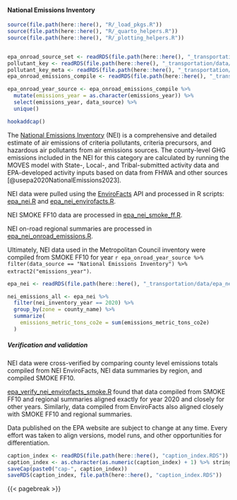 #### National Emissions Inventory {#sec-epa-nei}
```r
source(file.path(here::here(), "R/_load_pkgs.R"))
source(file.path(here::here(), "R/_quarto_helpers.R"))
source(file.path(here::here(), "R/_plotting_helpers.R"))


epa_onroad_source_set <- readRDS(file.path(here::here(), "_transportation/data/epa_onroad_source_set.RDS"))
pollutant_key <- readRDS(file.path(here::here(), "_transportation/data/pollutant_key.RDS"))
pollutant_key_meta <- readRDS(file.path(here::here(), "_transportation/data/pollutant_key_meta.RDS"))
epa_onroad_emissions_compile <- readRDS(file.path(here::here(), "_transportation/data/epa_onroad_emissions_compile.RDS"))

epa_onroad_year_source <- epa_onroad_emissions_compile %>%
  mutate(emissions_year = as.character(emissions_year)) %>%
  select(emissions_year, data_source) %>%
  unique()

hookaddcap()
```


The [National Emissions Inventory](https://www.epa.gov/air-emissions-inventories/national-emissions-inventory-nei) (NEI) is a comprehensive and detailed estimate of air emissions of criteria pollutants, criteria precursors, and hazardous air pollutants from air emissions sources. The county-level GHG emissions included in the NEI for this category are calculated by running the MOVES model with State-, Local-, and Tribal-submitted activity data and EPA-developed activity inputs based on data from FHWA and other sources [@usepa2020NationalEmissions2023]. 

NEI data were pulled using the [EnviroFacts](https://enviro.epa.gov/) API and processed in R scripts: [epa_nei.R](../_meta/data-raw/epa_nei.R) and [epa_nei_envirofacts.R](data-raw/epa_nei_envirofacts.R).

NEI SMOKE FF10 data are processed in [epa_nei_smoke_ff.R](data-raw/epa_nei_smoke_ff.R). 

NEI on-road regional summaries are processed in [epa_nei_onroad_emissions.R](data-raw/epa_nei_onroad_emissions.R). 

Ultimately, NEI data used in the Metropolitan Council inventory were compiled from SMOKE FF10 for year `r epa_onroad_year_source %>% filter(data_source == "National Emissions Inventory") %>% extract2("emissions_year")`. 

```r
epa_nei <- readRDS(file.path(here::here(), "_transportation/data/epa_nei_envirofacts.RDS"))

nei_emissions_all <- epa_nei %>%
  filter(nei_inventory_year == 2020) %>%
  group_by(zone = county_name) %>%
  summarize(
    emissions_metric_tons_co2e = sum(emissions_metric_tons_co2e)
  )
```


##### Verification and validation {#sec-nei-verif-valid}

NEI data were cross-verified by comparing county level emissions totals compiled from NEI EnviroFacts, NEI data summaries by region, and compiled SMOKE FF10. 

[epa_verify_nei_envirofacts_smoke.R](data-raw/epa_verify_nei_envirofacts_smoke.R) found that data compiled from SMOKE FF10 and regional summaries aligned exactly for year 2020 and closely for other years. Similarly, data compiled from EnviroFacts also aligned closely with SMOKE FF10 and regional summaries. 

Data published on the EPA website are subject to change at any time. Every effort was taken to align versions, model runs, and other opportunities for differentiation. 


<!-- ##### Activity data {#sec-epa-nei-activity} -->

<!-- TODO Compare underlying activity data with data from state DOTs -->

<!-- ##### Emissions factors -->

<!-- #### Limitations  -->



```r
caption_index <- readRDS(file.path(here::here(), "caption_index.RDS"))
caption_index <- as.character(as.numeric(caption_index) + 1) %>% stringr::str_pad(width = 2, side = "left", pad = "0")
saveCap(paste0("cap-", caption_index))
saveRDS(caption_index, file.path(here::here(), "caption_index.RDS"))
```
{{< pagebreak >}}

